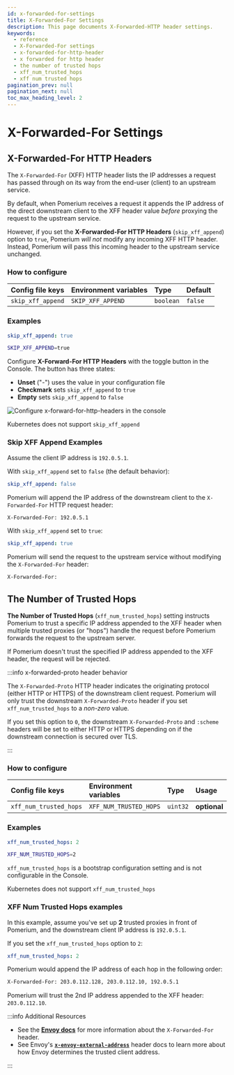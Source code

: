 ```yaml
---
id: x-forwarded-for-settings
title: X-Forwarded-For Settings
description: This page documents X-Forwarded-HTTP header settings.
keywords:
  - reference
  - X-Forwarded-For settings
  - x-forwarded-for-http-header
  - x forwarded for http header
  - the number of trusted hops
  - xff_num_trusted_hops
  - xff num trusted hops
pagination_prev: null
pagination_next: null
toc_max_heading_level: 2
---
```



# X-Forwarded-For Settings

## X-Forwarded-For HTTP Headers

The `X-Forwarded-For` (XFF) HTTP header lists the IP addresses a request has passed through on its way from the end-user (client) to an upstream service.

By default, when Pomerium receives a request it appends the IP address of the direct downstream client to the XFF header value _before_ proxying the request to the upstream service.

However, if you set the **X-Forwarded-For HTTP Headers** (`skip_xff_append`) option to `true`, Pomerium _will not_ modify any incoming XFF HTTP header. Instead, Pomerium will pass this incoming header to the upstream service unchanged.

### How to configure

<Tabs>
<TabItem value="Core" label="Core">

| **Config file keys** | **Environment variables** | **Type**  | **Default** |
| :------------------- | :------------------------ | :-------- | :---------- |
| `skip_xff_append`    | `SKIP_XFF_APPEND`         | `boolean` | `false`     |

### Examples

```yaml
skip_xff_append: true
```

```bash
SKIP_XFF_APPEND=true
```

</TabItem>
<TabItem value="Enterprise" label="Enterprise">

Configure **X-Forward-For HTTP Headers** with the toggle button in the Console. The button has three states:

- **Unset** ("-") uses the value in your configuration file
- **Checkmark** sets `skip_xff_append` to `true`
- **Empty** sets `skip_xff_append` to `false`

![Configure x-forward-for-http-headers in the console](./img/headers/x-forwarded-for-http-header.png)

</TabItem>
<TabItem value="Kubernetes" label="Kubernetes">

Kubernetes does not support `skip_xff_append`

</TabItem>
</Tabs>

### Skip XFF Append Examples

Assume the client IP address is `192.0.5.1`.

With `skip_xff_append` set to `false` (the default behavior):

```yaml
skip_xff_append: false
```

Pomerium will append the IP address of the downstream client to the `X-Forwarded-For` HTTP request header:

```bash title="Request Details"
X-Forwarded-For: 192.0.5.1
```

With `skip_xff_append` set to `true`:

```yaml
skip_xff_append: true
```

Pomerium will send the request to the upstream service without modifying the `X-Forwarded-For` header:

```bash title="Request Details"
X-Forwarded-For:
```

## The Number of Trusted Hops

**The Number of Trusted Hops** (`xff_num_trusted_hops`) setting instructs Pomerium to trust a specific IP address appended to the XFF header when multiple trusted proxies (or "hops") handle the request before Pomerium forwards the request to the upstream server.

If Pomerium doesn't trust the specified IP address appended to the XFF header, the request will be rejected.

:::info x-forwarded-proto header behavior

The `X-Forwarded-Proto` HTTP header indicates the originating protocol (either HTTP or HTTPS) of the downstream client request. Pomerium will only trust the downstream `X-Forwarded-Proto` header if you set `xff_num_trusted_hops` to a _non-zero_ value.

If you set this option to `0`, the downstream `X-Forwarded-Proto` and `:scheme` headers will be set to either HTTP or HTTPS depending on if the downstream connection is secured over TLS.

:::

### How to configure

<Tabs>
<TabItem value="Core" label="Core">

| **Config file keys**   | **Environment variables** | **Type** | **Usage**    |
| :--------------------- | :------------------------ | :------- | :----------- |
| `xff_num_trusted_hops` | `XFF_NUM_TRUSTED_HOPS`    | `uint32` | **optional** |

### Examples

```yaml
xff_num_trusted_hops: 2
```

```bash
XFF_NUM_TRUSTED_HOPS=2
```

</TabItem>
<TabItem value="Enterprise" label="Enterprise">

`xff_num_trusted_hops` is a bootstrap configuration setting and is not configurable in the Console.

</TabItem>
<TabItem value="Kubernetes" label="Kubernetes">

Kubernetes does not support `xff_num_trusted_hops`

</TabItem>
</Tabs>

### XFF Num Trusted Hops examples

In this example, assume you've set up **2** trusted proxies in front of Pomerium, and the downstream client IP address is `192.0.5.1`.

If you set the `xff_num_trusted_hops` option to `2`:

```yaml
xff_num_trusted_hops: 2
```

Pomerium would append the IP address of each hop in the following order:

```bash title="Request Details"
X-Forwarded-For: 203.0.112.128, 203.0.112.10, 192.0.5.1
```

Pomerium will trust the 2nd IP address appended to the XFF header: `203.0.112.10`.

:::info Additional Resources

- See the [**Envoy docs**](https://www.envoyproxy.io/docs/envoy/latest/configuration/http/http_conn_man/headers.html?highlight=skip_xff_append#x-forwarded-for) for more information about the `X-Forwarded-For` header.
- See Envoy's [**`x-envoy-external-address`**](https://www.envoyproxy.io/docs/envoy/latest/configuration/http/http_conn_man/headers#x-envoy-external-address) header docs to learn more about how Envoy determines the trusted client address.

:::
